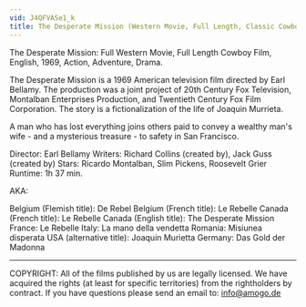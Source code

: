 ```yaml
---
vid: J4QFVASe1_k
title: The Desperate Mission (Western Movie, Full Length, Classic Cowboy Film, English) watchfree
---
```


The Desperate Mission: Full Western Movie, Full Length Cowboy Film, English, 1969, Action, Adventure, Drama.

The Desperate Mission is a 1969 American television film directed by Earl Bellamy. The production was a joint project of 20th Century Fox Television, Montalban Enterprises Production, and Twentieth Century Fox Film Corporation. The story is a fictionalization of the life of Joaquin Murrieta.

A man who has lost everything joins others paid to convey a wealthy man's wife - and a mysterious treasure - to safety in San Francisco.

Director: Earl Bellamy
Writers: Richard Collins (created by), Jack Guss (created by)
Stars: Ricardo Montalban, Slim Pickens, Roosevelt Grier 
Runtime: 1h 37 min.

AKA:

Belgium (Flemish title): De Rebel
Belgium (French title): Le Rebelle
Canada (French title): Le Rebelle
Canada (English title): The Desperate Mission
France: Le Rebelle
Italy: La mano della vendetta
Romania: Misiunea disperata
USA (alternative title): Joaquin Murietta
Germany: Das Gold der Madonna

*****************
COPYRIGHT: All of the films published by us are legally licensed. We have acquired the rights (at least for specific territories) from the rightholders by contract. If you have questions please send an email to: info@amogo.de
